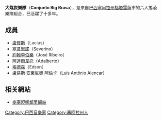 {{blpsources|time=2022-05-01}}
'''大煤炭樂隊'''（'''Conjunto Big Brasa'''），是来自[[巴西|巴西]][[塞阿拉州|塞阿拉州]][[福塔雷薩|福塔雷薩]]市的六人搖滾樂隊組合，已活躍了十多年。


== 成員 ==
* [[盧修斯|盧修斯]]（Lucius）
* [[塞韋里諾|塞韋里諾]]（Severino）
* [[約翰李伯樂|約翰李伯樂]]（José Ribeiro）
* [[阿達爾韋托|阿達爾韋托]]（Adalberto）
* [[埃德森|埃德森]]（Edson）
* [[盧易斯‧安東尼奧‧阿倫卡|盧易斯‧安東尼奧‧阿倫卡]]（Luís Antônio Alencar）

==相关網站==
*[http://www.portalmessejana.com.br/noticias.php?exibir=bigbrasa 麥塞婭娜鄰里網站]{{Wayback|url=http://www.portalmessejana.com.br/noticias.php?exibir=bigbrasa |date=20160306110001 }}

[[Category:巴西音樂家|Category:巴西音樂家]]
[[Category:塞阿拉州人|Category:塞阿拉州人]]


{{Brazil-bio-stub}}